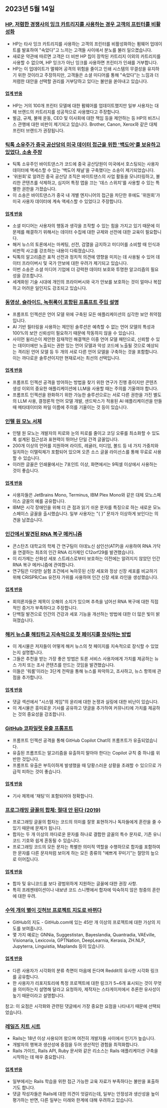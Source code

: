 

<CallToAction />

<Steps>

## 2023년 5월 14일

### [HP, 저렴한 경쟁사의 잉크 카트리지를 사용하는 경우 고객의 프린터를 비활성화](https://www.telegraph.co.uk/money/consumer-affairs/hp-printers-computers-ink-cartridges-rivals/)

- HP는 타사 잉크 카트리지를 사용하는 고객의 프린터를 비활성화하는 펌웨어 업데이트를 발표하여 "속았다"고 느끼는 고객들 사이에서 분노를 불러 일으켰습니다.
- 새로운 약관에 따르면 고객은 더 비싼 HP 칩이 장착된 카트리지 이외의 카트리지를 사용할 수 없으며, HP 잉크가 아닌 잉크를 사용하면 프린터가 인쇄를 거부합니다.
- HP는 이 업데이트가 멀웨어 공격의 위험을 줄이고 인쇄 시스템의 무결성을 유지하기 위한 것이라고 주장하지만, 고객들은 소셜 미디어를 통해 "속았다"는 느낌과 더 저렴한 대안을 선택할 권리를 거부당하고 있다는 불만을 쏟아내고 있습니다.

#### [업계 반응](http://news.ycombinator.com/item?id=35930518)

- HP는 거의 100개 프린터 모델에 대한 펌웨어를 업데이트했지만 일부 사용자는 대체 브랜드의 카트리지를 성공적으로 사용했다고 주장합니다.
- 벌금, 규제, 불매 운동, CEO 및 이사회에 대한 책임 등을 제안하는 등 HP의 비즈니스 관행에 대한 비판이 제기되고 있습니다. Brother, Canon, Xerox와 같은 대체 프린터 브랜드가 권장됩니다.

### [틱톡 소유주가 중국 공산당의 미국 데이터 접근을 위한 '백도어'를 보유하고 있었다, 소송 주장](https://www.businessinsider.com/new-lawsuit-alleges-tiktok-owner-let-ccp-access-user-data-2023-5)

- 틱톡 소유주인 바이트댄스가 코드에 중국 공산당원이 미국에서 호스팅되는 사용자 데이터에 액세스할 수 있는 '백도어 채널'을 구축했다는 소송이 제기되었습니다.
- '위원회'로 알려진 중국 공산당 조직은 바이트댄스의 사업 활동을 모니터링하고, 불리한 콘텐츠를 삭제하고, 심지어 특정 앱을 끄는 '데스 스위치'를 사용할 수 있는 특별한 권한을 가졌습니다.
- 이 소송은 바이트댄스가 중국 내 개별 엔지니어의 접근을 차단한 후에도 '위원회'가 미국 사용자 데이터에 계속 액세스할 수 있었다고 주장합니다.

#### [업계 반응](http://news.ycombinator.com/item?id=35929348)

- 소셜 미디어는 사용자의 행동과 생각을 조작할 수 있는 힘을 가지고 있기 때문에 이 문제를 해결하기 위해서는 데이터 수집에 대한 규제와 선전에 대한 교육이 필요합니다.
- 해커 뉴스의 토론에서는 마케팅, 선전, 검열을 금지하고 미디어를 소비할 때 인식과 비판적 사고를 강조하는 내용이 다뤄졌습니다.
- 틱톡의 알고리즘은 표적 선전과 정치적 의견에 영향을 미치는 데 사용될 수 있어 데이터 프라이버시 및 국가 안보에 대한 우려가 제기되고 있습니다.
- 이번 소송은 소셜 미디어 기업에 더 강력한 데이터 보호와 투명한 알고리즘의 필요성을 강조합니다.
- 세계화된 기술 시대에 개인의 프라이버시와 국가 안보를 보호하는 것이 얼마나 복잡하고 어려운 일인지도 강조되고 있습니다.

### [동영상, 슬라이드, 녹취록이 포함된 프롬프트 주입 설명](https://simonwillison.net/2023/May/2/prompt-injection-explained/)

- 프롬프트 인젝션은 언어 모델 위에 구축된 모든 애플리케이션의 심각한 보안 취약점입니다.
- AI 기반 필터링을 사용하는 제안된 솔루션은 예측할 수 없는 언어 모델의 특성과 100%의 보안 신뢰성이 필요하기 때문에 작동하지 않을 수 있습니다.
- 사이먼 윌리슨이 제안한 잠재적인 해결책은 이중 언어 모델 패턴으로, 신뢰할 수 있는 데이터에만 노출되는 권한 있는 언어 모델과 악성 코드에 노출될 것으로 예상되는 격리된 언어 모델 등 두 개의 서로 다른 언어 모델을 구축하는 것을 포함합니다. 이는 까다로운 솔루션이지만 현재로서는 최선의 선택입니다.

#### [업계 반응](http://news.ycombinator.com/item?id=35929122)

- 프롬프트 인젝션 공격을 방어하는 방법을 찾기 위한 연구가 진행 중이지만 콘텐츠 생성 이외의 중요한 애플리케이션에 LLM을 사용할 때는 주의를 기울여야 합니다.
- 프롬프트 인젝션을 완화하기 위한 가능한 솔루션으로는 서로 다른 권한을 가진 별도의 LLM 사용, 결정론적 언어 모델 개발, 샌드박스가 적용된 AI 애플리케이션을 만들 때 메타데이터와 파일 이름에 주의를 기울이는 것 등이 있습니다.

### [인텔 원 모노 서체](https://github.com/intel/intel-one-mono)

- 인텔 원 모노는 개발자의 피로와 눈의 피로를 줄이고 코딩 오류를 최소화할 수 있도록 설계된 접근성과 표현력이 뛰어난 단일 간격 글꼴입니다.
- 200개 이상의 언어를 지원하며 라이트, 레귤러, 미디엄, 볼드 등 네 가지 가중치와 일치하는 이탤릭체가 포함되어 있으며 오픈 소스 글꼴 라이선스를 통해 무료로 사용할 수 있습니다.
- 이러한 글꼴은 인쇄물에서는 7포인트 이상, 화면에서는 9픽셀 이상에서 사용하는 것이 좋습니다.

#### [업계 반응](http://news.ycombinator.com/item?id=35925124)

- 사용자들은 JetBrains Mono, Terminus, IBM Plex Mono와 같은 대체 모노스페이스 글꼴의 예를 공유합니다.
- IBM은 시각 장애인을 위해 더 큰 점과 읽기 쉬운 문자를 특징으로 하는 새로운 모노스페이스 글꼴을 출시했습니다. 일부 사용자는 "{ }" 문자가 이상하게 보인다는 의견을 남겼습니다.

### [인간에서 발견된 RNA 복구 메커니즘](https://phys.org/news/2023-04-hidden-rna-mechanism-humans.html)

- 콘스탄츠 대학교의 학제 간 연구팀이 아데노신 삼인산(ATP)을 사용하여 RNA 가닥을 연결하는 최초의 인간 RNA 리가제인 C12orf29를 발견했습니다.
- 이 리가제는 산화성 세포 스트레스로부터 보호하는 이전에는 알려지지 않았던 인간 RNA 복구 메커니즘에 관여합니다.
- 연구팀은 다양한 실험 조건에서 녹아웃된 신장 세포와 정상 신장 세포를 비교하기 위해 CRISPR/Cas 유전자 가위를 사용하여 인간 신장 세포 라인을 생성했습니다.

#### [업계 반응](http://news.ycombinator.com/item?id=35924495)

- 회의론자들은 제목이 오해의 소지가 있으며 추측을 넘어선 RNA 복구에 대한 직접적인 증거가 부족하다고 주장합니다.
- 단백질 발견으로 인간의 건강과 세포 기능을 개선하는 방법에 대한 더 많은 빛이 밝혀졌습니다.

### [해커 뉴스를 해킹하고 지속적으로 첫 페이지를 장식하는 방법](https://www.indiehackers.com/post/how-to-hack-hacker-news-and-consistently-hit-the-front-page-56b4a04e12)

- 이 게시물은 저자들이 어떻게 해커 뉴스의 첫 페이지를 지속적으로 장식할 수 있었는지 설명합니다.
- 그들은 추천을 받는 가장 좋은 방법은 토론 서비스 사용자에게 가치를 제공하는 뉴스 가치 또는 조사 콘텐츠를 만드는 것임을 발견했습니다.
- 이들은 '워룸'이라는 3단계 전략을 통해 뉴스를 파악하고, 조사하고, 뉴스 항목에 관점을 추가합니다.

#### [업계 반응](http://news.ycombinator.com/item?id=35929794)

- 댓글 섹션에서 "시스템 게임"의 윤리에 대한 논쟁과 실링에 대한 비난이 있습니다.
- 이 게시물은 흥미로운 기사를 공유하고 댓글을 추가하여 커뮤니티에 가치를 제공하는 것의 중요성을 강조합니다.

### [GitHub 코파일럿 유출 프롬프트](https://simonwillison.net/2023/May/12/github-copilot-chat-leaked-prompt/)

- 프롬프트 인젝션 공격을 통해 GitHub Copilot Chat의 프롬프트가 유출되었습니다.
- 유출된 프롬프트는 알고리즘을 유출하지 말아야 한다는 Copilot 규칙 중 하나를 위반한 것입니다.
- 프롬프트 유출은 부득이하게 발생했을 때 당황스러운 상황을 초래할 수 있으므로 가급적 피하는 것이 좋습니다.

#### [업계 반응](http://news.ycombinator.com/item?id=35924293)

- 기사 제목에 '채팅'이 포함되어야 정확합니다.

### [프로그래밍 글꼴의 합체: 절대 안 된다 (2019)](https://practicaltypography.com/ligatures-in-programming-fonts-hell-no.html)

- 프로그래밍 글꼴의 합자는 코드의 의미를 잘못 표현하거나 독자들에게 혼란을 줄 수 있기 때문에 문제가 됩니다.
- 합자는 두 개 이상의 까다로운 문자를 하나로 결합한 글꼴의 특수 문자로, 기존 유니코드 기호와 쉽게 혼동될 수 있습니다.
- 프로그래밍 코드의 모든 문자는 특별한 의미적 역할을 수행하므로 합자를 포함하여 한 문자를 다른 문자처럼 보이게 하는 모든 종류의 "예쁘게 꾸미기"는 절망의 늪으로 이어집니다.

#### [업계 반응](http://news.ycombinator.com/item?id=35925821)

- 합자 및 유니코드를 보다 광범위하게 지원하는 글꼴에 대한 권장 사항.
- 특히 프레젠테이션이나 내보낸 코드 스니펫에서 합자에 익숙하지 않은 청중의 혼란에 대한 우려.

### [수억 개의 별이 깃허브 프로젝트 지도로 바뀌다](https://anvaka.github.io/map-of-github/)

- GitHub의 지도 - GitHub.com에 있는 45만 개 이상의 프로젝트에 대한 가상의 지도를 보여줍니다.
- 몇 가지 예로는 GNNia, Suggestistan, Bayeslandia, Quantradia, VAEville, Visionaria, Lexicovia, GPTNation, DeepLearnia, Kerasia, ZH.NLP, Jupyterra, Linguistia, Maplands 등이 있습니다.

#### [업계 반응](http://news.ycombinator.com/item?id=35931402)

- 다른 사용자가 시각화의 분류 측면이 마음에 든다며 Reddit의 유사한 시각화 링크를 공유합니다.
- 한 사용자가 리포지토리에 특정 프로젝트에 대한 링크가 5~6개 표시되는 것이 무엇을 의미하는지 설명해 달라고 요청하자, 제작자는 스타게이저에서 추론한 유사성이 높기 때문이라고 설명합니다.

참고: 이 요점은 시각화와 관련된 댓글에서 가장 중요한 요점을 나타내기 때문에 선택되었습니다.

### [레일즈 치트 시트](https://fly.io/ruby-dispatch/welcome-to-rails-cheat-sheet/)

- Rails는 18년 이상 사용되어 왔으며 여전히 개발자들 사이에서 인기가 높습니다.
- 개발자의 행복과 생산성에 중점을 두어 생산적인 경험을 최적화합니다.
- Rails 가이드, Rails API, Ruby 문서와 같은 리소스는 Rails 애플리케이션 구축을 시작하는 데 매우 중요합니다.

#### [업계 반응](http://news.ycombinator.com/item?id=35927813)

- 일부에서는 Rails 학습을 위한 접근 가능한 교육 자료가 부족하다는 불만을 표출하기도 합니다.
- 댓글 작성자들은 Rails에 대한 의견이 엇갈리는데, 일부는 안정성과 생산성을 높이 평가하는 반면, 다른 일부는 미래와 한계에 대해 우려하고 있습니다.

</Steps>
